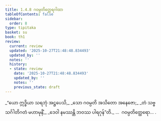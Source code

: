 ```yaml
---
title: 1.4.8 ဂဝမ္ပတိတ္ထေရဂါထာ
tableOfContents: false
sidebar:
  order: 8
type: tipitaka
basket: su
book: th1
review:
  current: review
  updated: '2025-10-27T21:48:48.834493'
  updated_by: ''
  notes: ''
  history:
  - state: review
    date: '2025-10-27T21:48:48.834493'
    updated_by: ''
    notes: ''
    previous_state: draft
---
```



<ReviewStatus review={frontmatter.review} showDetails={true} />

<HypothesisAnnotation frontmatter={frontmatter} />

<DynamicBreadcrumb />

<Division number="38" book="th1" e="ch" v="19" p="228">

<Paragraph number="86" type="verses" book="th1">
_“ယော ဣဒ္ဓိယာ သရဘုံ အဋ္ဌပေသိ,_  
_သော ဂဝမ္ပတိ အသိတော အနေဇော;_  
_တံ သဗ္ဗသင်္ဂါတိဂတံ မဟာမုနိံ,_  
_ဒေဝါ နမဿန္တိ ဘဝဿ ပါရဂုန်”တိ._  


</Paragraph>
</Division>

<Paragraph number="87" type="center" book="th1">
…  ဂဝမ္ပတိတ္ထေရော… .
</Paragraph>